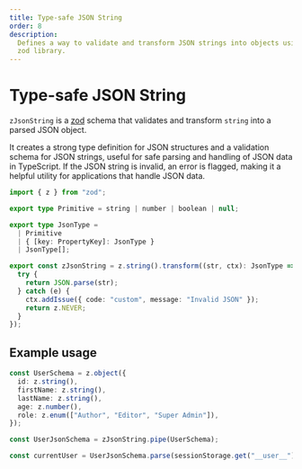 ```yaml
---
title: Type-safe JSON String
order: 8
description:
  Defines a way to validate and transform JSON strings into objects using the
  zod library.
---
```


# Type-safe JSON String

`zJsonString` is a [zod](https://zod.dev/) schema that validates and transform
`string` into a parsed JSON object.

It creates a strong type definition for JSON structures and a validation schema
for JSON strings, useful for safe parsing and handling of JSON data in
TypeScript. If the JSON string is invalid, an error is flagged, making it a
helpful utility for applications that handle JSON data.

```ts
import { z } from "zod";

export type Primitive = string | number | boolean | null;

export type JsonType =
  | Primitive
  | { [key: PropertyKey]: JsonType }
  | JsonType[];

export const zJsonString = z.string().transform((str, ctx): JsonType => {
  try {
    return JSON.parse(str);
  } catch (e) {
    ctx.addIssue({ code: "custom", message: "Invalid JSON" });
    return z.NEVER;
  }
});
```

## Example usage

```ts
const UserSchema = z.object({
  id: z.string(),
  firstName: z.string(),
  lastName: z.string(),
  age: z.number(),
  role: z.enum(["Author", "Editor", "Super Admin"]),
});

const UserJsonSchema = zJsonString.pipe(UserSchema);

const currentUser = UserJsonSchema.parse(sessionStorage.get("__user__"));
```
